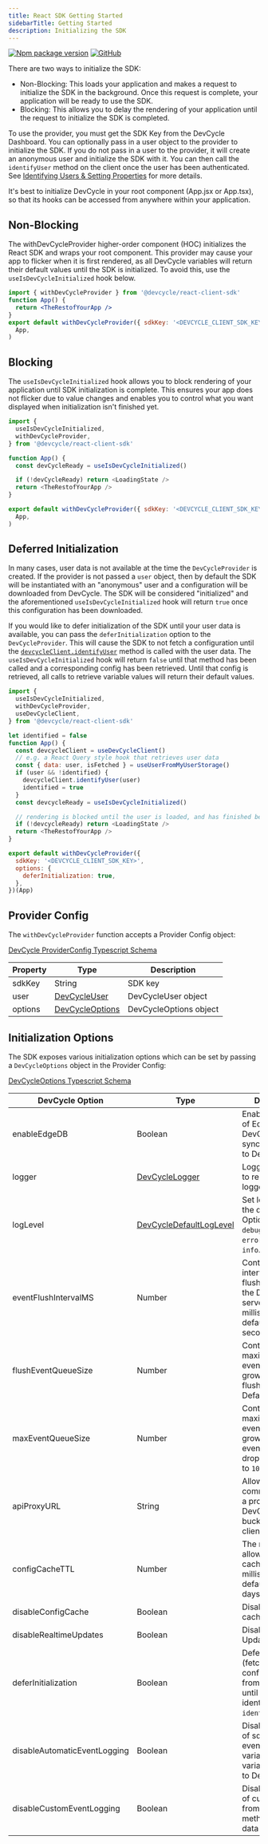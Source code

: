 ```yaml
---
title: React SDK Getting Started
sidebarTitle: Getting Started
description: Initializing the SDK
---
```


[![Npm package version](https://badgen.net/npm/v/@devcycle/react-client-sdk)](https://www.npmjs.com/package/@devcycle/react-client-sdk)
[![GitHub](https://img.shields.io/github/stars/devcyclehq/js-sdks.svg?style=social&label=Star&maxAge=2592000)](https://github.com/devcyclehq/js-sdks)

There are two ways to initialize the SDK:

- Non-Blocking: This loads your application and makes a request to initialize the SDK in the background. Once this request is complete,
  your application will be ready to use the SDK.
- Blocking: This allows you to delay the rendering of your application until the request to initialize the SDK is completed.

To use the provider, you must get the SDK Key from the DevCycle Dashboard.
You can optionally pass in a user object to the provider to initialize the SDK.
If you do not pass in a user to the provider, it will create an anonymous user and initialize the SDK with it.
You can then call the `identifyUser` method on the client once the user has been authenticated.
See [Identifying Users & Setting Properties](/sdk/features#identifying-a-user-or-setting-properties) for more details.

<Info>
It's best to initialize DevCycle in your root component (App.jsx or App.tsx), so that its hooks can be accessed from anywhere within your application.
</Info>

[//]: # (wizard-initialize-start)

## Non-Blocking

The withDevCycleProvider higher-order component (HOC) initializes the React SDK and wraps your root component. This provider may cause your app
to flicker when it is first rendered, as all DevCycle variables will return their default values until the SDK is initialized. To avoid this, use the `useIsDevCycleInitialized` hook below.

```jsx
import { withDevCycleProvider } from '@devcycle/react-client-sdk'
function App() {
  return <TheRestofYourApp />
}
export default withDevCycleProvider({ sdkKey: '<DEVCYCLE_CLIENT_SDK_KEY>' })(
  App,
)
```

## Blocking

The `useIsDevCycleInitialized` hook allows you to block rendering of your application until SDK initialization is complete.
This ensures your app does not flicker due to value changes and enables you to control what you want displayed when initialization isn't finished yet.

```js
import {
  useIsDevCycleInitialized,
  withDevCycleProvider,
} from '@devcycle/react-client-sdk'

function App() {
  const devCycleReady = useIsDevCycleInitialized()

  if (!devCycleReady) return <LoadingState />
  return <TheRestofYourApp />
}

export default withDevCycleProvider({ sdkKey: '<DEVCYCLE_CLIENT_SDK_KEY>' })(
  App,
)
```
[//]: # (wizard-initialize-end)

## Deferred Initialization

In many cases, user data is not available at the time the `DevCycleProvider` is created. If the provider is not passed a
`user` object, then by default the SDK will be instantiated with an "anonymous" user and a configuration will be
downloaded from DevCycle. The SDK will be considered "initialized" and the aforementioned `useIsDevCycleInitialized` hook
will return `true` once this configuration has been downloaded.

If you would like to defer initialization of the SDK until your user data is available, you can pass the
`deferInitialization` option to the `DevCycleProvider`. This will cause the SDK to not fetch a configuration until the
[`devcycleClient.identifyUser`](/sdk/client-side-sdks/react/react-usage#identifying-users) method is called with the user data.
The `useIsDevCycleInitialized` hook will return `false` until
that method has been called and a corresponding config has been retrieved. Until that config is retrieved, all calls
to retrieve variable values will return their default values.

```js
import {
  useIsDevCycleInitialized,
  withDevCycleProvider,
  useDevCycleClient,
} from '@devcycle/react-client-sdk'

let identified = false
function App() {
  const devcycleClient = useDevCycleClient()
  // e.g. a React Query style hook that retrieves user data
  const { data: user, isFetched } = useUserFromMyUserStorage()
  if (user && !identified) {
    devcycleClient.identifyUser(user)
    identified = true
  }
  const devcycleReady = useIsDevCycleInitialized()

  // rendering is blocked until the user is loaded, and has finished being identified in DevCycle
  if (!devcycleReady) return <LoadingState />
  return <TheRestofYourApp />
}

export default withDevCycleProvider({
  sdkKey: '<DEVCYCLE_CLIENT_SDK_KEY>',
  options: {
    deferInitialization: true,
  },
})(App)
```

## Provider Config

The `withDevCycleProvider` function accepts a Provider Config object:

[DevCycle ProviderConfig Typescript Schema](https://github.com/search?q=repo%3ADevCycleHQ%2Fjs-sdks+export+type+ProviderConfig+language%3ATypeScript+path%3A*types.ts&type=code)

| Property | Type                                                                                       | Description            |
| -------- | ------------------------------------------------------------------------------------------ | ---------------------- |
| sdkKey   | String                                                                                     | SDK key                |
| user     | [DevCycleUser](https://github.com/DevCycleHQ/js-sdks/blob/main/sdk/js/src/types.ts#L55)    | DevCycleUser object    |
| options  | [DevCycleOptions](https://github.com/DevCycleHQ/js-sdks/blob/main/sdk/js/src/types.ts#L44) | DevCycleOptions object |

## Initialization Options

The SDK exposes various initialization options which can be set by passing a `DevCycleOptions` object in the Provider Config:

[DevCycleOptions Typescript Schema](https://github.com/search?q=repo%3ADevCycleHQ%2Fjs-sdks+export+interface+DevCycleOptions+language%3ATypeScript+path%3A*types.ts&type=code)

| DevCycle Option              | Type                                                                                                          | Description                                                                                                    |
| ---------------------------- | ------------------------------------------------------------------------------------------------------------- | -------------------------------------------------------------------------------------------------------------- |
| enableEdgeDB                 | Boolean                                                                                                       | Enables the usage of EdgeDB for DevCycle that syncs User Data to DevCycle.                                     |
| logger                       | [DevCycleLogger](https://github.com/DevCycleHQ/js-sdks/blob/main/lib/shared/types/src/logger.ts#L2)           | Logger override to replace default logger                                                                      |
| logLevel                     | [DevCycleDefaultLogLevel](https://github.com/DevCycleHQ/js-sdks/blob/main/lib/shared/types/src/logger.ts#L12) | Set log level of the default logger. Options are: `debug`, `info`, `warn`, `error`. Defaults to `info`.        |
| eventFlushIntervalMS         | Number                                                                                                        | Controls the interval between flushing events to the DevCycle servers in milliseconds, defaults to 10 seconds. |
| flushEventQueueSize          | Number                                                                                                        | Controls the maximum size the event queue can grow to until a flush is forced. Defaults to `100`.              |
| maxEventQueueSize            | Number                                                                                                        | Controls the maximum size the event queue can grow to until events are dropped. Defaults to `1000`.            |
| apiProxyURL                  | String                                                                                                        | Allows the SDK to communicate with a proxy of DevCycle bucketing API / client SDK API.                         |
| configCacheTTL               | Number                                                                                                        | The maximum allowed age of a cached config in milliseconds, defaults to 30 days                                 |
| disableConfigCache           | Boolean                                                                                                       | Disable the use of cached configs                                                                              |
| disableRealtimeUpdates       | Boolean                                                                                                       | Disable Realtime Updates                                                                                       |
| deferInitialization          | Boolean                                                                                                       | Defer initialization (fetching configuration from DevCycle) until user is identified with `identifyUser` call  |
| disableAutomaticEventLogging | Boolean                                                                                                       | Disables logging of sdk generated events (e.g. variableEvaluated, variableDefaulted) to DevCycle.              |
| disableCustomEventLogging    | Boolean                                                                                                       | Disables logging of custom events, from `track()` method, and user data to DevCycle.                           |
